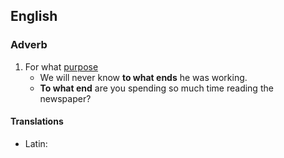 ==English==

===Adverb===
{{en-adv|-|head=[[to]] [[what]] [[end]]}}

# For what [[purpose]]
#* We will never know '''to what ends''' he was working.
#* '''To what end''' are you spending so much time reading the newspaper?

====Translations====
{{trans-top|}}
* Latin: {{t|la|quorsum}}
{{trans-mid}}
{{trans-bottom}}